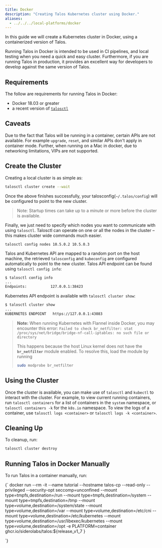 ```yaml
---
title: Docker
description: "Creating Talos Kubernetes cluster using Docker."
aliases:
  - ../../../local-platforms/docker
---
```


In this guide we will create a Kubernetes cluster in Docker, using a containerized version of Talos.

Running Talos in Docker is intended to be used in CI pipelines, and local testing when you need a quick and easy cluster.
Furthermore, if you are running Talos in production, it provides an excellent way for developers to develop against the same version of Talos.

## Requirements

The follow are requirements for running Talos in Docker:

- Docker 18.03 or greater
- a recent version of [`talosctl`](https://github.com/siderolabs/talos/releases)

## Caveats

Due to the fact that Talos will be running in a container, certain APIs are not available.
For example `upgrade`, `reset`, and similar APIs don't apply in container mode.
Further, when running on a Mac in docker, due to networking limitations, VIPs are not supported.

## Create the Cluster

Creating a local cluster is as simple as:

```bash
talosctl cluster create --wait
```

Once the above finishes successfully, your talosconfig(`~/.talos/config`) will be configured to point to the new cluster.

> Note: Startup times can take up to a minute or more before the cluster is available.

Finally, we just need to specify which nodes you want to communicate with using `talosctl`.
Talosctl can operate on one or all the nodes in the cluster – this makes cluster wide commands much easier.

`talosctl config nodes 10.5.0.2 10.5.0.3`

Talos and Kubernetes API are mapped to a random port on the host machine, the retrieved `talosconfig` and `kubeconfig` are configured automatically to point to the new cluster.
Talos API endpoint can be found using `talosctl config info`:

```bash
$ talosctl config info
...
Endpoints:           127.0.0.1:38423
```

Kubernetes API endpoint is available with `talosctl cluster show`:

```bash
$ talosctl cluster show
...
KUBERNETES ENDPOINT   https://127.0.0.1:43083
```

> **Note:** When running Kubernetes with Flannel inside Docker, you may encounter this error:
> `Failed to check br_netfilter: stat /proc/sys/net/bridge/bridge-nf-call-iptables: no such file or directory`
>
> This happens because the host Linux kernel does not have the **`br_netfilter`** module enabled.
> To resolve this, load the module by running
>
> ```bash
> sudo modprobe br_netfilter
> ```

## Using the Cluster

Once the cluster is available, you can make use of `talosctl` and `kubectl` to interact with the cluster.
For example, to view current running containers, run `talosctl containers` for a list of containers in the `system` namespace, or `talosctl containers -k` for the `k8s.io` namespace.
To view the logs of a container, use `talosctl logs <container>` or `talosctl logs -k <container>`.

## Cleaning Up

To cleanup, run:

```bash
talosctl cluster destroy
```

## Running Talos in Docker Manually

To run Talos in a container manually, run:

<CodeBlock>{`
docker run --rm -it
  --name tutorial
  --hostname talos-cp
  --read-only
  --privileged
  --security-opt seccomp=unconfined
  --mount type=tmpfs,destination=/run
  --mount type=tmpfs,destination=/system
  --mount type=tmpfs,destination=/tmp
  --mount type=volume,destination=/system/state
  --mount type=volume,destination=/var
  --mount type=volume,destination=/etc/cni
  --mount type=volume,destination=/etc/kubernetes
  --mount type=volume,destination=/usr/libexec/kubernetes
  --mount type=volume,destination=/opt 
  -e PLATFORM=container 
  ghcr.io/siderolabs/talos:${release_v1_7 }

`}
</CodeBlock>
